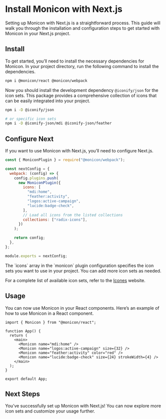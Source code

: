 
# Install Monicon with Next.js

Setting up Monicon with Next.js is a straightforward process. This guide will walk you through the installation and configuration steps to get started with Monicon in your Next.js project.

<Steps>

## Install

To get started, you’ll need to install the necessary dependencies for Monicon. In your project directory, run the following command to install the dependencies.

```sh npm2yarn
npm i @monicon/react @monicon/webpack
```

Now you should install the development dependency `@iconify/json` for the icon sets. This package provides a comprehensive collection of icons that can be easily integrated into your project.

```sh npm2yarn
npm i -D @iconify/json

# or specific icon sets
npm i -D @iconify-json/mdi @iconify-json/feather
```

## Configure Next

If you want to use Monicon with Next.js, you’ll need to configure Next.js.

```js filename="next.config.js"
const { MoniconPlugin } = require("@monicon/webpack");

const nextConfig = {
  webpack: (config) => {
    config.plugins.push(
      new MoniconPlugin({
        icons: [
          "mdi:home",
          "feather:activity",
          "logos:active-campaign",
          "lucide:badge-check",
        ],
        // Load all icons from the listed collections
        collections: ["radix-icons"],
      })
    );

    return config;
  },
};

module.exports = nextConfig;
```

<Callout>
The `icons` array in the `monicon` plugin configuration specifies the icon sets you want to use in your project. You can add more icon sets as needed.

For a complete list of available icon sets, refer to the [Icones](https://icones.js.org/) website.

</Callout>

## Usage

You can now use Monicon in your React components. Here’s an example of how to use Monicon in a React component.

```tsx filename="src/app/page.tsx"
import { Monicon } from "@monicon/react";

function App() {
  return (
    <main>
      <Monicon name="mdi:home" />
      <Monicon name="logos:active-campaign" size={32} />
      <Monicon name="feather:activity" color="red" />
      <Monicon name="lucide:badge-check" size={24} strokeWidth={4} />
    </main>
  );
}

export default App;
```

## Next Steps

You’ve successfully set up Monicon with Next.js! You can now explore more icon sets and customize your usage further.

</Steps>
